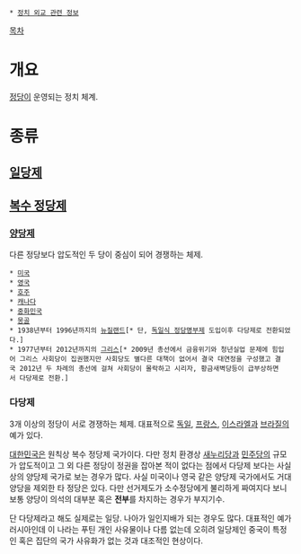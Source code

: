 * [[정치 외교 관련 정보]]

[[목차]]
= 개요 =
[[정당]]이 운영되는 정치 체계. 

= 종류 =
== [[일당제]] ==
== [[복수 정당제]] ==
=== [[양당제]] ===
다른 정당보다 압도적인 두 당이 중심이 되어 경쟁하는 체제. 
 * [[미국]]
 * [[영국]]
 * [[호주]]
 * [[캐나다]]
 * [[중화민국]]
 * [[몽골]]
 * 1938년부터 1996년까지의 [[뉴질랜드]][* 단, [[독일식 정당명부제]] 도입이후 다당제로 전환되었다.] 
 * 1977년부터 2012년까지의 [[그리스]][* 2009년 총선에서 금융위기와 청년실업 문제에 힘입어 그리스 사회당이 집권했지만 사회당도 별다른 대책이 없어서 결국 대연정을 구성했고 결국 2012년 두 차례의 총선에 걸쳐 사회당이 몰락하고 시리자, 황금새벽당등이 급부상하면서 다당제로 전환.]

=== 다당제 ===
3개 이상의 정당이 서로 경쟁하는 체제. 대표적으로 [[독일]], [[프랑스]], [[이스라엘]]과 [[브라질]]의 예가 있다.

[[대한민국]]은 원칙상 복수 정당제 국가이다. 다만 정치 환경상 [[새누리당]]과 [[민주당]]의 규모가 압도적이고 그 외 다른 정당이 정권을 잡아본 적이 없다는 점에서 다당제 보다는 사실상의 양당제 국가로 보는 경우가 많다. 사실 미국이나 영국 같은 양당제 국가에서도 거대 양당을 제외한 타 정당은 있다. 다만 선거제도가 소수정당에게 불리하게 짜여지다 보니 보통 양당이 의석의 대부분 혹은 '''전부'''를 차지하는 경우가 부지기수.

단 다당제라고 해도 실제로는 일당. 나아가 일인지배가 되는 경우도 많다. 대표적인 예가 러시아인데 이 나라는 푸틴 개인 사유물이나 다름 없는데 오히려 일당제인 중국이 특정인 혹은 집단의 국가 사유화가 없는 것과 대조적인 현상이다.
